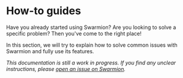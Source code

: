 
# How-to guides

Have you already started using Swarmion? Are you looking to solve a specific problem? Then you've come to the right place!

In this section, we will try to explain how to solve common issues with Swarmion and fully use its features.

<DocCardList items={useCurrentSidebarCategory().items} />

_This documentation is still a work in progress. If you find any unclear instructions, please [open an issue on Swarmion](https://github.com/swarmion/swarmion/issues)._
